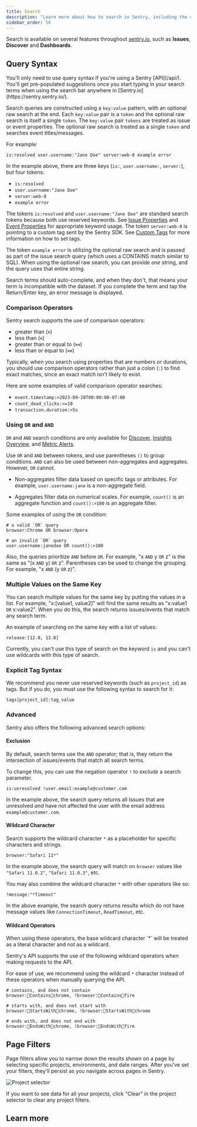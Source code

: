 ```yaml
---
title: Search
description: "Learn more about how to search in Sentry, including the correct query syntax, searchable properties, and custom tags."
sidebar_order: 50
---
```


Search is available on several features throughout [sentry.io](https://sentry.io), such as **Issues**, **Discover** and **Dashboards**.

## Query Syntax

<Alert>
  You'll only need to use query syntax if you're using a Sentry [API](/api/).
  You'll get pre-populated suggestions once you start typing in your search
  terms when using the search bar anywhere in
  [Sentry.io](https://sentry.sentry.io/).
</Alert>

Search queries are constructed using a `key:value` pattern, with an optional raw search at the end. Each `key:value` pair is a `token` and the optional raw search is itself a single `token`. The `key:value` pair `tokens` are treated as issue or event properties. The optional raw search is treated as a single `token` and searches event titles/messages.

For example:

```
is:resolved user.username:"Jane Doe" server:web-8 example error
```

In the example above, there are three keys (`is:`, `user.username:`, `server:`), but four tokens:

- `is:resolved`
- `user.username:"Jane Doe"`
- `server:web-8`
- `example error`

The tokens `is:resolved` and `user.username:"Jane Doe"` are standard search tokens because both use reserved keywords. See [Issue Properties](/concepts/search/searchable-properties/#issue-properties) and [Event Properties](/concepts/search/searchable-properties/#event-properties) for appropriate keyword usage. The token `server:web-8` is pointing to a custom tag sent by the Sentry SDK. See [Custom Tags](/concepts/search/searchable-properties/#custom-tags) for more information on how to set tags.

The token `example error` is utilizing the optional raw search and is passed as part of the issue search query (which uses a CONTAINS match similar to SQL). When using the optional raw search, you can provide _one_ string, and the query uses that entire string.

Search terms should auto-complete, and when they don't, that means your term is incompatible with the dataset. If you complete the term and tap the Return/Enter key, an error message is displayed.

### Comparison Operators

Sentry search supports the use of comparison operators:

- greater than (**`>`**)
- less than (**`<`**)
- greater than or equal to (**`>=`**)
- less than or equal to (**`<=`**)

Typically, when you search using properties that are numbers or durations, you should use comparison operators rather than just a colon (`:`) to find exact matches, since an exact match isn't likely to exist.

Here are some examples of valid comparison operator searches:

- `event.timestamp:>2023-09-28T00:00:00-07:00`
- `count_dead_clicks:<=10`
- `transaction.duration:>5s`

### Using `OR` and `AND`

<Alert>

`OR` and `AND` search conditions are only available for [Discover](/product/explore/discover-queries/), [Insights Overview](/product/insights/overview/), and [Metric Alerts](/product/alerts-notifications/metric-alerts/).

</Alert>

Use `OR` and `AND` between tokens, and use parentheses `()` to group conditions. `AND` can also be used between non-aggregates and aggregates. However, `OR` cannot.

- Non-aggregates filter data based on specific tags or attributes. For example, `user.username:jane` is a non-aggregate field.

- Aggregates filter data on numerical scales. For example, `count()` is an aggregate function and `count():>100` is an aggregate filter.

Some examples of using the `OR` condition:

```
# a valid `OR` query
browser:Chrome OR browser:Opera

# an invalid `OR` query
user.username:janedoe OR count():>100
```

Also, the queries prioritize `AND` before `OR`. For example, "x `AND` y `OR` z" is the same as "(x `AND` y) `OR` z". Parentheses can be used to change the grouping. For example, "x `AND` (y `OR` z)".

### Multiple Values on the Same Key

You can search multiple values for the same key by putting the values in a list. For example, "x:[value1, value2]" will find the same results as "x:value1 `OR` x:value2". When you do this, the search returns issues/events that match any search term.

An example of searching on the same key with a list of values:

```
release:[12.0, 13.0]
```

Currently, you can't use this type of search on the keyword `is` and you can't use wildcards with this type of search.

### Explicit Tag Syntax

We recommend you never use reserved keywords (such as `project_id`) as tags. But if you do, you must use the following syntax to search for it:

```
tags[project_id]:tag_value
```

### Advanced

Sentry also offers the following advanced search options:

#### Exclusion

By default, search terms use the `AND` operator; that is, they return the intersection of issues/events that match all search terms.

To change this, you can use the negation operator `!` to _exclude_ a search parameter.

```
is:unresolved !user.email:example@customer.com
```

In the example above, the search query returns all Issues that are unresolved _and_ have not affected the user with the email address `example@customer.com`.

#### Wildcard Character

Search supports the wildcard character `*` as a placeholder for specific characters and strings.

```
browser:"Safari 11*"
```

In the example above, the search query will match on `browser` values like `"Safari 11.0.2"`, `"Safari 11.0.3"`, etc.

You may also combine the wildcard character `*` with other operators like so:

```
!message:"*Timeout"
```

In the above example, the search query returns results which do not have message values like `ConnectionTimeout`, `ReadTimeout`, etc.

#### Wildcard Operators

<Alert>
  When using these operators, the base wildcard character `*` will be treated as
  a literal character and not as a wildcard.
</Alert>

Sentry's API supports the use of the following wildcard operators when making requests to the API.

For ease of use, we recommend using the wildcard `*` character instead of these operators when manually querying the API.

```
# contains, and does not contain
browser:Containschrome, !browser:Containsfire

# starts with, and does not start with
browser:StartsWithchrome, !browser:StartsWithchrome

# ends with, and does not end with
browser:EndsWithchrome, !browser:EndsWithfire
```

## Page Filters

Page filters allow you to narrow down the results shown on a page by selecting specific projects, environments, and date ranges. After you've set your filters, they'll persist as you navigate across pages in Sentry.

![Project selector](./img/project-selector.png)

If you want to see data for all your projects, click "Clear" in the project selector to clear any project filters.

## Learn more

<PageGrid />
